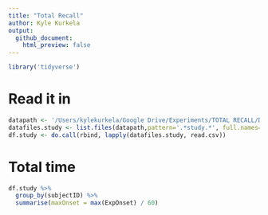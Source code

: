 ```yaml
---
title: "Total Recall"
author: Kyle Kurkela
output:
  github_document:
    html_preview: false
---
```


```r
library('tidyverse')
```


# Read it in

```r
datapath <- '/Users/kylekurkela/Google Drive/Experiments/TOTAL RECALL/Data/'
datafiles.study <- list.files(datapath,pattern='.*study.*', full.names=TRUE, recursive=TRUE)
df.study <- do.call(rbind, lapply(datafiles.study, read.csv))
```

# Total time

```r
df.study %>%
  group_by(subjectID) %>%
  summarise(maxOnset = max(ExpOnset) / 60)
```


